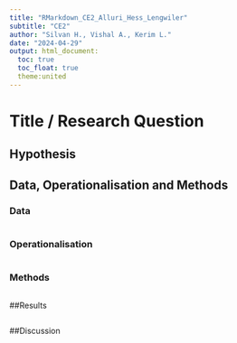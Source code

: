 ```yaml
---
title: "RMarkdown_CE2_Alluri_Hess_Lengwiler"
subtitle: "CE2"
author: "Silvan H., Vishal A., Kerim L."
date: "2024-04-29"
output: html_document:
  toc: true
  toc_float: true
  theme:united
---
```


# Title / Research Question

## Hypothesis

## Data, Operationalisation and Methods

### Data

```r

```

### Operationalisation
```r

```

### Methods
```r

```

##Results
```r

```


##Discussion
